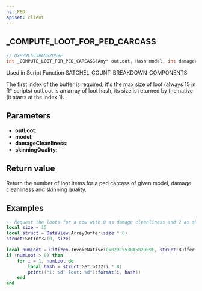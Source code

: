 ```yaml
---
ns: PED
apiset: client
---
```

## _COMPUTE_LOOT_FOR_PED_CARCASS

```c
// 0xB29C553BA582D09E
int _COMPUTE_LOOT_FOR_PED_CARCASS(Any* outLoot, Hash model, int damageCleanliness, int skinningQuality);
```

Used in Script Function SATCHEL_COUNT_BREAKDOWN_COMPONENTS

The first index of the buffer is required, it's the max size of loot (always 15 in R* scripts)
outLoot is an array of loot hash, its size is returned by the native (it starts at the index 1).

## Parameters
* **outLoot**:
* **model**:
* **damageCleanliness**:
* **skinningQuality**:

## Return value
Return the number of loot items for a ped carcass of given model, damage cleanliness and skinning quality.

## Examples
```lua
-- Request the loots for a cow with 0 as damage cleanliness and 2 as skinning quality
local size = 15
local struct = DataView.ArrayBuffer(size * 8)
struct:SetInt32(0, size)

local numLoot = Citizen.InvokeNative(0xB29C553BA582D09E, struct:Buffer(), `a_c_cow`, 0, 2, Citizen.ResultAsInteger())
if (numLoot > 0) then
    for i = 1, numLoot do
        local hash = struct:GetInt32(i * 8)
        print(("i: %d: loot: %d"):format(i, hash))
    end
end
```
